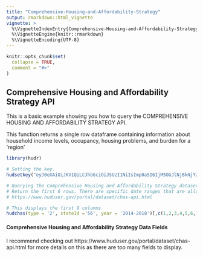 ```yaml
---
title: "Comprehensive-Housing-and-Affordability-Strategy"
output: rmarkdown::html_vignette
vignette: >
  %\VignetteIndexEntry{Comprehensive-Housing-and-Affordability-Strategy}
  %\VignetteEngine{knitr::rmarkdown}
  %\VignetteEncoding{UTF-8}
---
```


```r
knitr::opts_chunk$set(
  collapse = TRUE,
  comment = "#>"
)
```

## Comprehensive Housing and Affordability Strategy API

This is a basic example showing you how to query the COMPREHENSIVE HOUSING AND AFFORDABILITY STRATEGY API.

This function returns a single row dataframe containing information about household
income levels, occupancy, housing problems, and burden for a 'region' 

```r
library(hudr)

# Setting the key.
hudsetkey("eyJ0eXAiOiJKV1QiLCJhbGciOiJSUzI1NiIsImp0aSI6IjM5OGJlNjBkNjYzMjM1ZmE2NzQxYWY5ZmViM2QzMDBkNDY3NTliYjgzMzhmNjJiZTE3ZDc4MmE0YWNhYjU2ZmMyMTIxMjM1MjJkYTVjNzY1In0.eyJhdWQiOiI2IiwianRpIjoiMzk4YmU2MGQ2NjMyMzVmYTY3NDFhZjlmZWIzZDMwMGQ0Njc1OWJiODMzOGY2MmJlMTdkNzgyYTRhY2FiNTZmYzIxMjEyMzUyMmRhNWM3NjUiLCJpYXQiOjE2NDI5ODg1MTgsIm5iZiI6MTY0Mjk4ODUxOCwiZXhwIjoxOTU4NTIxMzE3LCJzdWIiOiIyOTA3NCIsInNjb3BlcyI6W119.Ke0N8s797ohuGArbGb7rAMsLKDAWqP6mdItM8KjFQjHDMn8NYBazD8WopijiezC4wgV-n4n41NW4tSivV8yVow")

# Querying the Comprehensive Housing and Affordability Strategy dataset for a state in the years of 2014-2018.
# Return the first 6 rows. There are specific date ranges that are allowed. Please check the specifications.
# https://www.huduser.gov/portal/dataset/chas-api.html

# This displays the first 9 columns
hudchas(type = '2', stateId ='56', year = '2014-2018')[,c(1,2,3,4,5,6,7,8,9)]
```

#### Comprehensive Housing and Affordability Strategy Data Fields

I recommend checking out https://www.huduser.gov/portal/dataset/chas-api.html for more
details on this as there are too many fields to display.

